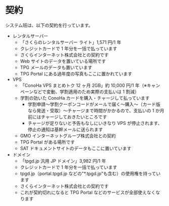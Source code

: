# 契約

システム班は、以下の契約を行っています。

- レンタルサーバー
  - 「さくらのレンタルサーバー ライト」1,571 円/1 年
  - クレジットカードで 1 年分を一括で払っています
  - さくらインターネット株式会社との契約です
  - Web サイトのデータを置いている場所です
  - TPG メールのデータも置いています
  - TPG Portal にある過年度の写真もここに置かれています
- VPS
  - 「ConoHa VPS まとめトク 12 ヶ月 2GB」約 10,000 円/1 年（※キャンペーンなどで変動、学割適用のため実際の支払いは 1 割減）
  - 学割の効いた ConoHa カードを購入・チャージして払っています
    - 学割申請～学割クーポンコードがメールで届く～購入～（カード版なら発送・受取）～チャージまで時間がかかるので、支払いの 1 か月前にはチャージしておきたいところです
    - チャージが足りないと予告もなしにいきなり VPS が停止されます、停止の通知は基幹メールに送られます
  - GMO インターネットグループ株式会社との契約
  - TPG Portal がある場所です
  - SAT ドキュメントサイトのデータもここに置いています
- ドメイン
  - 「tpgd.jp 汎用 JP ドメイン」3,982 円/1 年
  - クレジットカードで 1 年分を一括で払っています
  - tpgd.jp（portal.tpgd.jp などの"\*.tpgd.jp"も含む）の使用権を持っています
  - さくらインターネット株式会社との契約です
  - これが契約切れになると TPG Portal などのサービスが全部使えなくなります
